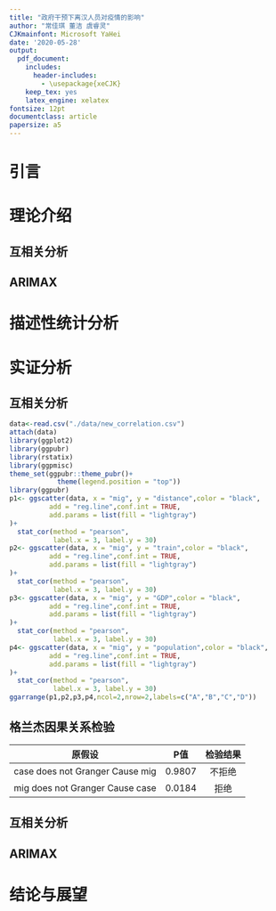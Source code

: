 ```yaml
---
title: "政府干预下离汉人员对疫情的影响"
author: "常佳琪 董洁 虞睿灵"
CJKmainfont: Microsoft YaHei
date: '2020-05-28'
output:
  pdf_document:
    includes:
      header-includes:
        - \usepackage{xeCJK}
    keep_tex: yes
    latex_engine: xelatex
fontsize: 12pt
documentclass: article
papersize: a5
---
```


# 引言

# 理论介绍

## 互相关分析

## ARIMAX

# 描述性统计分析

# 实证分析

## 互相关分析
```r
data<-read.csv("./data/new_correlation.csv")
attach(data)
library(ggplot2)
library(ggpubr)
library(rstatix)
library(ggpmisc)
theme_set(ggpubr::theme_pubr()+
            theme(legend.position = "top"))
library(ggpubr)
p1<- ggscatter(data, x = "mig", y = "distance",color = "black",
          add = "reg.line",conf.int = TRUE,    
          add.params = list(fill = "lightgray")
)+
  stat_cor(method = "pearson", 
           label.x = 3, label.y = 30)
p2<- ggscatter(data, x = "mig", y = "train",color = "black",
          add = "reg.line",conf.int = TRUE,    
          add.params = list(fill = "lightgray")
)+
  stat_cor(method = "pearson", 
           label.x = 3, label.y = 30)
p3<- ggscatter(data, x = "mig", y = "GDP",color = "black",
          add = "reg.line",conf.int = TRUE,    
          add.params = list(fill = "lightgray")
)+
  stat_cor(method = "pearson", 
           label.x = 3, label.y = 30)
p4<- ggscatter(data, x = "mig", y = "population",color = "black",
          add = "reg.line",conf.int = TRUE,    
          add.params = list(fill = "lightgray")
)+
  stat_cor(method = "pearson", 
           label.x = 3, label.y = 30)
ggarrange(p1,p2,p3,p4,ncol=2,nrow=2,labels=c("A","B","C","D"))
```

## 格兰杰因果关系检验

|  原假设   |  P值 | 检验结果   |
|:----------:|:--------:|:----------:|
|case does not Granger Cause mig|0.9807|不拒绝|
|mig does not Granger Cause case|0.0184|拒绝|

## 互相关分析

## ARIMAX

# 结论与展望